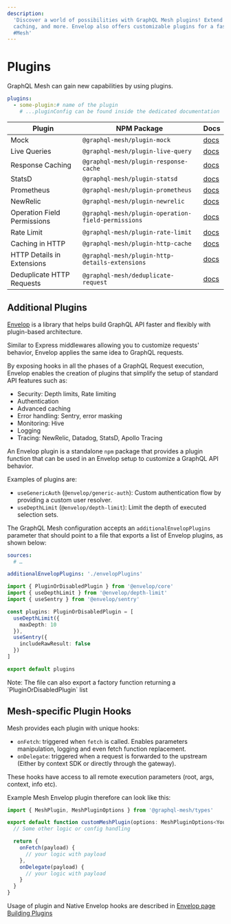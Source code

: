 ```yaml
---
description:
  'Discover a world of possibilities with GraphQL Mesh plugins! Extend your capabilities with mock,
  caching, and more. Envelop also offers customizable plugins for a faster GraphQL API. #GraphQL
  #Mesh'
---
```



# Plugins

GraphQL Mesh can gain new capabilities by using plugins.

```yaml filename=".meshrc.yaml"
plugins:
  - some-plugin:# name of the plugin
    # ...pluginConfig can be found inside the dedicated documentation
```

| Plugin                      | NPM Package                                        | Docs                                              |
| --------------------------- | -------------------------------------------------- | ------------------------------------------------- |
| Mock                        | `@graphql-mesh/plugin-mock`                        | [docs](/docs/plugins/mock)                        |
| Live Queries                | `@graphql-mesh/plugin-live-query`                  | [docs](/docs/plugins/live-queries)                |
| Response Caching            | `@graphql-mesh/plugin-response-cache`              | [docs](/docs/plugins/response-caching)            |
| StatsD                      | `@graphql-mesh/plugin-statsd`                      | [docs](/docs/plugins/statsd)                      |
| Prometheus                  | `@graphql-mesh/plugin-prometheus`                  | [docs](/docs/plugins/prometheus)                  |
| NewRelic                    | `@graphql-mesh/plugin-newrelic`                    | [docs](/docs/plugins/new-relic)                   |
| Operation Field Permissions | `@graphql-mesh/plugin-operation-field-permissions` | [docs](/docs/plugins/operation-field-permissions) |
| Rate Limit                  | `@graphql-mesh/plugin-rate-limit`                  | [docs](/docs/plugins/rate-limit)                  |
| Caching in HTTP             | `@graphql-mesh/plugin-http-cache`                  | [docs](/docs/plugins/http-cache)                  |
| HTTP Details in Extensions  | `@graphql-mesh/plugin-http-details-extensions`     | [docs](/docs/plugins/http-details-extensions)     |
| Deduplicate HTTP Requests   | `@graphql-mesh/deduplicate-request`                | [docs](/docs/plugins/deduplicate-request)         |

## Additional Plugins

[Envelop](https://envelop.dev) is a library that helps build GraphQL API faster and flexibly with
plugin-based architecture.

Similar to Express middlewares allowing you to customize requests' behavior, Envelop applies the
same idea to GraphQL requests.

By exposing hooks in all the phases of a GraphQL Request execution, Envelop enables the creation of
plugins that simplify the setup of standard API features such as:

- Security: Depth limits, Rate limiting
- Authentication
- Advanced caching
- Error handling: Sentry, error masking
- Monitoring: Hive
- Logging
- Tracing: NewRelic, Datadog, StatsD, Apollo Tracing

An Envelop plugin is a standalone `npm` package that provides a plugin function that can be used in
an Envelop setup to customize a GraphQL API behavior.

Examples of plugins are:

- `useGenericAuth` (`@envelop/generic-auth`): Custom authentication flow by providing a custom user
  resolver.
- `useDepthLimit` (`@envelop/depth-limit`): Limit the depth of executed selection sets.

The GraphQL Mesh configuration accepts an `additionalEnvelopPlugins` parameter that should point to
a file that exports a list of Envelop plugins, as shown below:

```yaml filename=".meshrc.yaml"
sources:
  # …

additionalEnvelopPlugins: './envelopPlugins'
```

```ts filename="envelopPlugins.ts"
import { PluginOrDisabledPlugin } from '@envelop/core'
import { useDepthLimit } from '@envelop/depth-limit'
import { useSentry } from '@envelop/sentry'

const plugins: PluginOrDisabledPlugin = [
  useDepthLimit({
    maxDepth: 10
  }),
  useSentry({
    includeRawResult: false
  })
]

export default plugins
```

<Callout>
  Note: The file can also export a factory function returning a `PluginOrDisabledPlugin` list
</Callout>

## Mesh-specific Plugin Hooks

Mesh provides each plugin with unique hooks:

- `onFetch`: triggered when `fetch` is called. Enables parameters manipulation, logging and even
  fetch function replacement.
- `onDelegate`: triggered when a request is forwarded to the upstream (Either by context SDK or
  directly through the gateway).

These hooks have access to all remote execution parameters (root, args, context, info etc).

Example Mesh Envelop plugin therefore can look like this:

```ts
import { MeshPlugin, MeshPluginOptions } from '@graphql-mesh/types'

export default function customMeshPlugin(options: MeshPluginOptions<YourConfig>): MeshPlugin<any> {
  // Some other logic or config handling

  return {
    onFetch(payload) {
      // your logic with payload
    },
    onDelegate(payload) {
      // your logic with payload
    }
  }
}
```

Usage of plugin and Native Envelop hooks are described in
[Envelop page Building Plugins](https://the-guild.dev/graphql/envelop/v3/plugins/custom-plugin#the-plugin-interface)

